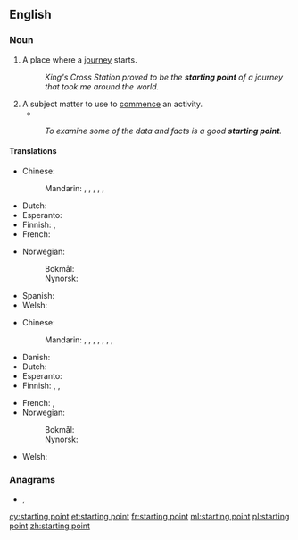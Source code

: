==English==

===Noun===
{{en-noun}}

# A place where a [[journey]] starts.
#: ''King's Cross Station proved to be the '''starting point''' of a journey that took me around the world.''
# A subject matter to use to [[commence]] an activity.
#* {{quote-magazine|year=2012|month=March-April
|author=[[w:Terry Sejnowski|Terrence J. Sejnowski]]
|title=Well-connected Brains
|volume=100|issue=2|page=171
|magazine={{w|American Scientist}}
|url=http://www.americanscientist.org/bookshelf/pub/well-connected-brains
|passage=Creating a complete map of the human connectome would therefore be a monumental milestone but not the end of the journey to understanding how our brains work. The achievement will transform neuroscience and serve as the '''starting point''' for asking questions we could not otherwise have answered, [&hellip;].}}
#: ''To examine some of the data and facts is a good '''starting point'''.''

====Translations====
{{trans-top|place where a journey starts}}
* Chinese:
*: Mandarin: {{t+|cmn|出發點|sc=Hani}}, {{t+|cmn|出发点|tr=chūfādiǎn|sc=Hani}}, {{t|cmn|起始點|sc=Hani}}, {{t|cmn|起始点|tr=qǐshǐdiǎn|sc=Hani}}, {{t+|cmn|起點|sc=Hani}}, {{t+|cmn|起点|tr=qǐdiǎn|sc=Hani}}
* Dutch: {{t+|nl|beginpunt|n}}
* Esperanto: {{t|eo|elirpunkto}}
* Finnish: {{t|fi|lähtöpaikka}}, {{t|fi|lähtöpiste}}
* French: {{t+|fr|point de départ|m}}
{{trans-mid}}
* Norwegian:
*: Bokmål: {{t|nb|utgangspunkt|n}}
*: Nynorsk: {{t|nn|utgangspunkt|n}}
* Spanish: {{t|es|punto de partida|m}}
* Welsh: {{t+|cy|tarddle}}
{{trans-bottom}}

{{trans-top|subject matter to commence an activity}}
* Chinese:
*: Mandarin: {{t+|cmn|出發點|sc=Hani}}, {{t+|cmn|出发点|tr=chūfādiǎn|sc=Hani}}, {{t+|cmn|開端|sc=Hani}}, {{t+|cmn|开端|tr=kāiduān|sc=Hani}}, {{t+|cmn|起點|sc=Hani}}, {{t+|cmn|起点|tr=qǐdiǎn|sc=Hani}}, {{t+|cmn|基礎|sc=Hani}}, {{t+|cmn|基础|tr=jīchǔ|sc=Hani}}
* Danish: {{t+|da|udgangspunkt|n}}
* Dutch: {{t+|nl|uitgangspunt}}
* Esperanto: {{t|eo|elirpunkto}}
* Finnish: {{t+|fi|aloitus}}, {{t+|fi|lähtökohta}}, {{t|fi|lähtöpiste}}
{{trans-mid}}
* French: {{t+|fr|point de départ|m}}, {{t+|fr|commencement|m}}
* Norwegian:
*: Bokmål: {{t|nb|utgangspunkt|n}}
*: Nynorsk: {{t|nn|utgangspunkt|n}}
* Welsh: {{t+|cy|man cychwyn}}
{{trans-bottom}}

===Anagrams===
* {{l|en|train spotting}}, {{l|en|trainspotting}}

[[cy:starting point]]
[[et:starting point]]
[[fr:starting point]]
[[ml:starting point]]
[[pl:starting point]]
[[zh:starting point]]